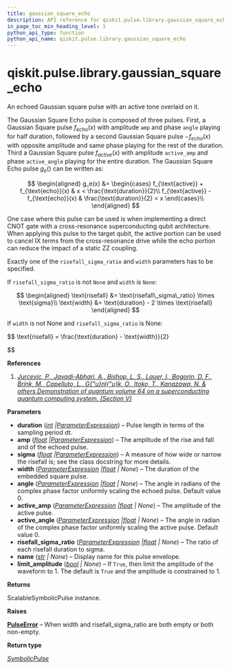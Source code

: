 ```yaml
---
title: gaussian_square_echo
description: API reference for qiskit.pulse.library.gaussian_square_echo
in_page_toc_min_heading_level: 1
python_api_type: function
python_api_name: qiskit.pulse.library.gaussian_square_echo
---
```


<span id="qiskit-pulse-library-gaussian-square-echo" />

# qiskit.pulse.library.gaussian\_square\_echo

<Function id="qiskit.pulse.library.gaussian_square_echo" isDedicatedPage={true} github="https://github.com/qiskit/qiskit/tree/stable/0.46/qiskit/pulse/library/symbolic_pulses.py" signature="qiskit.pulse.library.gaussian_square_echo(duration, amp, sigma, width=None, angle=0.0, active_amp=0.0, active_angle=0.0, risefall_sigma_ratio=None, name=None, limit_amplitude=None)">
  An echoed Gaussian square pulse with an active tone overlaid on it.

  The Gaussian Square Echo pulse is composed of three pulses. First, a Gaussian Square pulse $f_{echo}(x)$ with amplitude `amp` and phase `angle` playing for half duration, followed by a second Gaussian Square pulse $-f_{echo}(x)$ with opposite amplitude and same phase playing for the rest of the duration. Third a Gaussian Square pulse $f_{active}(x)$ with amplitude `active_amp` and phase `active_angle` playing for the entire duration. The Gaussian Square Echo pulse $g_e()$ can be written as:

$$
\begin{aligned}
g_e(x) &= \begin{cases}            f_{\text{active}} + f_{\text{echo}}(x)                & x < \frac{\text{duration}}{2}\\
f_{\text{active}} - f_{\text{echo}}(x)                & \frac{\text{duration}}{2} < x        \end{cases}\\
\end{aligned}
$$

  One case where this pulse can be used is when implementing a direct CNOT gate with a cross-resonance superconducting qubit architecture. When applying this pulse to the target qubit, the active portion can be used to cancel IX terms from the cross-resonance drive while the echo portion can reduce the impact of a static ZZ coupling.

  Exactly one of the `risefall_sigma_ratio` and `width` parameters has to be specified.

  If `risefall_sigma_ratio` is not `None` and `width` is `None`:

$$
\begin{aligned}
\text{risefall} &= \text{risefall\_sigma\_ratio} \times \text{sigma}\\
\text{width} &= \text{duration} - 2 \times \text{risefall}
\end{aligned}
$$

  If `width` is not None and `risefall_sigma_ratio` is None:

$$
\text{risefall} = \frac{\text{duration} - \text{width}}{2}


$$

  **References**

  1.  [*Jurcevic, P., Javadi-Abhari, A., Bishop, L. S., Lauer, I., Bogorin, D. F., Brink, M., Capelluto, L., G\{“u}nl\{“u}k, O., Itoko, T., Kanazawa, N. & others Demonstration of quantum volume 64 on a superconducting quantum computing system. (Section V)*](https://iopscience.iop.org/article/10.1088/2058-9565/abe519)

  **Parameters**

  *   **duration** ([*int*](https://docs.python.org/3/library/functions.html#int "(in Python v3.12)")  *|*[*ParameterExpression*](qiskit.circuit.ParameterExpression "qiskit.circuit.parameterexpression.ParameterExpression")) – Pulse length in terms of the sampling period dt.
  *   **amp** ([*float*](https://docs.python.org/3/library/functions.html#float "(in Python v3.12)")  *|*[*ParameterExpression*](qiskit.circuit.ParameterExpression "qiskit.circuit.parameterexpression.ParameterExpression")) – The amplitude of the rise and fall and of the echoed pulse.
  *   **sigma** ([*float*](https://docs.python.org/3/library/functions.html#float "(in Python v3.12)")  *|*[*ParameterExpression*](qiskit.circuit.ParameterExpression "qiskit.circuit.parameterexpression.ParameterExpression")) – A measure of how wide or narrow the risefall is; see the class docstring for more details.
  *   **width** ([*ParameterExpression*](qiskit.circuit.ParameterExpression "qiskit.circuit.parameterexpression.ParameterExpression")  *|*[*float*](https://docs.python.org/3/library/functions.html#float "(in Python v3.12)") *| None*) – The duration of the embedded square pulse.
  *   **angle** ([*ParameterExpression*](qiskit.circuit.ParameterExpression "qiskit.circuit.parameterexpression.ParameterExpression")  *|*[*float*](https://docs.python.org/3/library/functions.html#float "(in Python v3.12)") *| None*) – The angle in radians of the complex phase factor uniformly scaling the echoed pulse. Default value 0.
  *   **active\_amp** ([*ParameterExpression*](qiskit.circuit.ParameterExpression "qiskit.circuit.parameterexpression.ParameterExpression")  *|*[*float*](https://docs.python.org/3/library/functions.html#float "(in Python v3.12)") *| None*) – The amplitude of the active pulse.
  *   **active\_angle** ([*ParameterExpression*](qiskit.circuit.ParameterExpression "qiskit.circuit.parameterexpression.ParameterExpression")  *|*[*float*](https://docs.python.org/3/library/functions.html#float "(in Python v3.12)") *| None*) – The angle in radian of the complex phase factor uniformly scaling the active pulse. Default value 0.
  *   **risefall\_sigma\_ratio** ([*ParameterExpression*](qiskit.circuit.ParameterExpression "qiskit.circuit.parameterexpression.ParameterExpression")  *|*[*float*](https://docs.python.org/3/library/functions.html#float "(in Python v3.12)") *| None*) – The ratio of each risefall duration to sigma.
  *   **name** ([*str*](https://docs.python.org/3/library/stdtypes.html#str "(in Python v3.12)") *| None*) – Display name for this pulse envelope.
  *   **limit\_amplitude** ([*bool*](https://docs.python.org/3/library/functions.html#bool "(in Python v3.12)") *| None*) – If `True`, then limit the amplitude of the waveform to 1. The default is `True` and the amplitude is constrained to 1.

  **Returns**

  ScalableSymbolicPulse instance.

  **Raises**

  [**PulseError**](pulse#qiskit.pulse.PulseError "qiskit.pulse.PulseError") – When width and risefall\_sigma\_ratio are both empty or both non-empty.

  **Return type**

  [*SymbolicPulse*](qiskit.pulse.library.SymbolicPulse "qiskit.pulse.library.symbolic_pulses.SymbolicPulse")
</Function>

